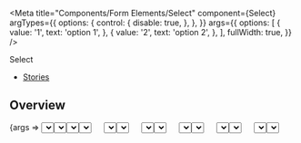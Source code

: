 
<Meta
  title="Components/Form Elements/Select"
  component={Select}
  argTypes={{
    options: {
      control: {
        disable: true,
      },
    },
  }}
  args={{
    options: [
      {
        value: '1',
        text: 'option 1',
      },
      {
        value: '2',
        text: 'option 2',
      },
    ],
    fullWidth: true,
  }}
/>

<PageHeader>Select</PageHeader>

- [Stories](#stories)

## Overview

<Canvas>
  <Story name="Default">{args => <Select {...args} />}</Story>
</Canvas>

<ArgsTable story="Default" />

## Stories

### Sizes

<Canvas>
  <Story name="Sizes">
    {args => (
      <StoryVariantTable>
        <tbody>
          {Object.values(SIZE).map(size => (
            <tr key={size}>
              <td>
                <Headline
                  extraBold
                  transform="uppercase"
                  as="span"
                  color="text-gray-40"
                  size="medium"
                >
                  {size}
                </Headline>
              </td>
              <td>
                <Select {...args} size={size} />
              </td>
            </tr>
          ))}
        </tbody>
      </StoryVariantTable>
    )}
  </Story>
</Canvas>

### Styles and States

<Canvas>
  <Story name="Styles and States">
    {args => (
      <StoryVariantTable>
        <tbody>
          <tr>
            <td />
            <td>
              <Headline
                extraBold
                transform="uppercase"
                as="span"
                color="text-gray-40"
                size="medium"
              >
                neutral state
              </Headline>
            </td>
            <td>
              <Headline
                extraBold
                transform="uppercase"
                as="span"
                color="text-gray-40"
                size="medium"
              >
                selected state
              </Headline>
            </td>
            <td>
              <Headline
                extraBold
                transform="uppercase"
                as="span"
                color="text-gray-40"
                size="medium"
              >
                disabled state
              </Headline>
            </td>
          </tr>
          <tr>
            <td>
              <Headline
                extraBold
                transform="uppercase"
                as="span"
                color="text-gray-40"
                size="medium"
              >
                default
              </Headline>
            </td>
            <td>
              <Select {...args} />
            </td>
            <td>
              <Select {...args} value="1" />
            </td>
            <td>
              <Select {...args} disabled />
            </td>
          </tr>
          <tr style={{backgroundColor: hex.black}}>
            <td>
              <Headline
                extraBold
                transform="uppercase"
                as="span"
                color="text-white"
                size="medium"
              >
                white
              </Headline>
            </td>
            <td>
              <Select {...args} color="white" />
            </td>
            <td>
              <Select {...args} color="white" value="1" />
            </td>
            <td>
              <Select {...args} color="white" disabled />
            </td>
          </tr>
          <tr>
            <td>
              <Headline
                extraBold
                transform="uppercase"
                as="span"
                color="text-gray-40"
                size="medium"
              >
                valid
              </Headline>
            </td>
            <td>
              <Select {...args} valid />
            </td>
            <td>
              <Select {...args} valid value="1" />
            </td>
            <td>
              <Select {...args} valid disabled />
            </td>
          </tr>
          <tr>
            <td>
              <Headline
                extraBold
                transform="uppercase"
                as="span"
                color="text-gray-40"
                size="medium"
              >
                invalid
              </Headline>
            </td>
            <td>
              <Select {...args} invalid />
            </td>
            <td>
              <Select {...args} invalid value="1" />
            </td>
            <td>
              <Select {...args} invalid disabled />
            </td>
          </tr>
          <tr>
            <td>
              <Headline
                extraBold
                transform="uppercase"
                as="span"
                color="text-gray-40"
                size="medium"
              >
                capitalized
              </Headline>
            </td>
            <td>
              <Select {...args} capitalized />
            </td>
            <td>
              <Select {...args} capitalized value="1" />
            </td>
            <td>
              <Select {...args} capitalized disabled />
            </td>
          </tr>
        </tbody>
      </StoryVariantTable>
    )}
  </Story>
</Canvas>

### Full width

<Canvas>
  <Story name="Full width">{args => <Select {...args} fullWidth />}</Story>
</Canvas>

### Capitalized

<Canvas>
  <Story name="Capitalized">{args => <Select {...args} capitalized />}</Story>
</Canvas>
